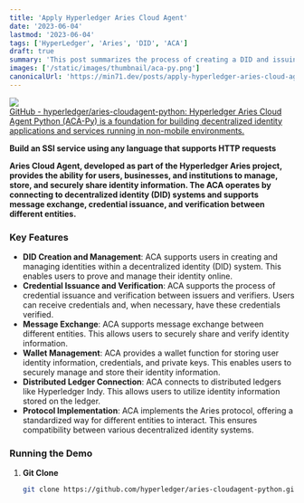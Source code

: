 ```yaml
---
title: 'Apply Hyperledger Aries Cloud Agent'  
date: '2023-06-04'  
lastmod: '2023-06-04'  
tags: ['HyperLedger', 'Aries', 'DID', 'ACA']  
draft: true  
summary: 'This post summarizes the process of creating a DID and issuing a Verifiable Credential using Hyperledger ACA-Py.'  
images: ['/static/images/thumbnail/aca-py.png']  
canonicalUrl: 'https://min71.dev/posts/apply-hyperledger-aries-cloud-agent/'  
---
```


![](/static/images/thumbnail/aca-py.png)  
[GitHub - hyperledger/aries-cloudagent-python: Hyperledger Aries Cloud Agent Python (ACA-Py) is a foundation for building decentralized identity applications and services running in non-mobile environments.](https://github.com/hyperledger/aries-cloudagent-python)

**Build an SSI service using any language that supports HTTP requests**

**Aries Cloud Agent, developed as part of the Hyperledger Aries project, provides the ability for users, businesses, and institutions to manage, store, and securely share identity information. The ACA operates by connecting to decentralized identity (DID) systems and supports message exchange, credential issuance, and verification between different entities.**

### Key Features

- **DID Creation and Management**: ACA supports users in creating and managing identities within a decentralized identity (DID) system. This enables users to prove and manage their identity online.
- **Credential Issuance and Verification**: ACA supports the process of credential issuance and verification between issuers and verifiers. Users can receive credentials and, when necessary, have these credentials verified.
- **Message Exchange**: ACA supports message exchange between different entities. This allows users to securely share and verify identity information.
- **Wallet Management**: ACA provides a wallet function for storing user identity information, credentials, and private keys. This enables users to securely manage and store their identity information.
- **Distributed Ledger Connection**: ACA connects to distributed ledgers like Hyperledger Indy. This allows users to utilize identity information stored on the ledger.
- **Protocol Implementation**: ACA implements the Aries protocol, offering a standardized way for different entities to interact. This ensures compatibility between various decentralized identity systems.

### Running the Demo

1. **Git Clone**

   ```bash
   git clone https://github.com/hyperledger/aries-cloudagent-python.git
